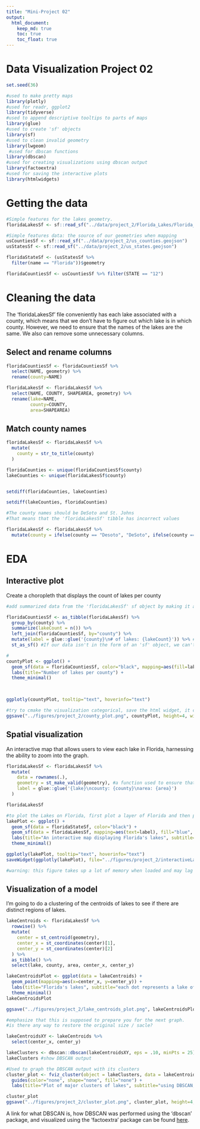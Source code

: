 ```yaml
---
title: "Mini-Project 02"
output: 
  html_document:
    keep_md: true
    toc: true
    toc_float: true
---
```


# Data Visualization Project 02


```r
set.seed(36)

#used to make pretty maps
library(plotly)
#used for readr, ggplot2
library(tidyverse)
#used to append descriptive tooltips to parts of maps
library(glue)
#used to create 'sf' objects
library(sf)
#used to clean invalid geometry
library(lwgeom)
 #used for dbscan functions
library(dbscan)
#used for creating visualizations using dbscan output
library(factoextra) 
#used for saving the interactive plots
library(htmlwidgets)
```

# Getting the data
```r
#Simple features for the lakes geometry. 
floridaLakesSf <- sf::read_sf("../data/project_2/Florida_Lakes/Florida_Lakes.shp")
```

```r
#Simple features data: the source of our geometries when mapping
usCountiesSf <- sf::read_sf("../data/project_2/us_counties.geojson") 
usStatesSf <- sf::read_sf("../data/project_2/us_states.geojson")
```
```r
floridaStateSf <- (usStatesSf %>% 
  filter(name == "Florida"))$geometry

floridaCountiesSf <- usCountiesSf %>% filter(STATE == "12")
```


# Cleaning the data
The 'floridaLakesSf' file conveniently has each lake associated with a county, which means that we don't have to figure out which lake is in which county. However, we need to ensure that the names of the lakes are the same. We also can remove some unnecessary columns.  

## Select and rename columns
```r
floridaCountiesSf <- floridaCountiesSf %>%
  select(NAME, geometry) %>%
  rename(county=NAME)
```
```r
floridaLakesSf <- floridaLakesSf %>% 
  select(NAME, COUNTY, SHAPEAREA, geometry) %>%
  rename(lake=NAME,
         county=COUNTY,
         area=SHAPEAREA)
```

## Match county names
```r
floridaLakesSf <- floridaLakesSf %>% 
  mutate(
    county = str_to_title(county)
  )
```

```r
floridaCounties <- unique(floridaCountiesSf$county)
lakeCounties <- unique(floridaLakesSf$county)


setdiff(floridaCounties, lakeCounties)

setdiff(lakeCounties, floridaCounties)
```

```r
#The county names should be DeSoto and St. Johns
#That means that the 'floridaLakesSf' tibble has incorrect values

floridaLakesSf <- floridaLakesSf %>% 
  mutate(county = ifelse(county == "Desoto", "DeSoto", ifelse(county == "St. John", "St. Johns", county))) #if it's either incorrect county, fix the name. If it's not, then don't change the name. 
```


# EDA

## Interactive plot
Create a choropleth that displays the count of lakes per county

```r
#add summarized data from the 'floridaLakesSf' sf object by making it a tibble and joining the results of the tibble with the 'floridaCountiesSf' data so that we can plot it. 

floridaCountiesSf <- as_tibble(floridaLakesSf) %>% 
  group_by(county) %>% 
  summarize(lakeCount = n()) %>%
  left_join(floridaCountiesSf, by="county") %>% 
  mutate(label = glue::glue('{county}\n# of lakes: {lakeCount}')) %>% #used to create the popup text per county
  st_as_sf() #If our data isn't in the form of an 'sf' object, we can't use it in the function 'geom_sf().' 
```

```r
#
countyPlot <- ggplot() +
  geom_sf(data = floridaCountiesSf, color="black", mapping=aes(fill=lakeCount, text=label)) +
  labs(title="Number of lakes per county") +
  theme_minimal()
  


ggplotly(countyPlot, tooltip="text", hoverinfo="text")

#try to cmake the visualization categorical, save the html widget, it could be interesting to patchwork another choropleth that shows the size of lakes. 
ggsave("../figures/project_2/county_plot.png", countyPlot, height=4, width=4)

```


## Spatial visualization
An interactive map that allows users to view each lake in Florida, harnessing the ability to zoom into the graph. 

```r
floridaLakesSf <- floridaLakesSf %>%
  mutate(
    data = rownames(.),
    geometry = st_make_valid(geometry), #a function used to ensure that the geometries are  valid. Necessary for the visualization after this one. 
    label = glue::glue('{lake}\ncounty: {county}\narea: {area}')
  ) 
```
```r
floridaLakesSf
```


```r
#to plot the Lakes on Florida, first plot a layer of Florida and then plot a layer representing the lakes. The layer with the lakes has the dynamic information in it. 
lakePlot <- ggplot() +
  geom_sf(data = floridaStateSf, color="black") +
  geom_sf(data = floridaLakesSf, mapping=aes(text=label), fill="blue", color="blue") +
  labs(title="An interactive map displaying Florida's lakes", subtitle="you can hover the map to interact with it!") + 
  theme_minimal()

ggplotly(lakePlot, tooltip="text", hoverinfo="text")
saveWidget(ggplotly(lakePlot), file="../figures/project_2/interactiveLakePlot.html") #save the figure, remove color lines (makes lakes bigger than they are)

#warning: this figure takes up a lot of memory when loaded and may lag your browser or editor. 
```




## Visualization of a model
I'm going to do a clustering of the centroids of lakes to see if there are distinct regions of lakes.

```r
lakeCentroids <- floridaLakesSf %>%
  rowwise() %>%
  mutate(
    center = st_centroid(geometry), 
    center_x = st_coordinates(center)[1],
    center_y = st_coordinates(center)[2]
  ) %>%
  as_tibble() %>%
  select(lake, county, area, center_x, center_y)
```


```r
lakeCentroidsPlot <- ggplot(data = lakeCentroids) + 
  geom_point(mapping=aes(x=center_x, y=center_y)) + 
  labs(title="Florida's lakes", subtitle="each dot represents a lake of any size", x="", y="") +
  theme_minimal()
lakeCentroidsPlot

ggsave("../figures/project_2/lake_centroids_plot.png", lakeCentroidsPlot, height=4, width=4)

#emphasize that this is supposed to prepare you for the next graph. 
#is there any way to restore the original size / sacle? 

```

```r
lakeCentroidsXY <- lakeCentroids %>%
  select(center_x, center_y)
```

```r
lakeClusters <- dbscan::dbscan(lakeCentroidsXY, eps = .10, minPts = 25)
lakeClusters #show DBSCAN output
```

```r
#Used to graph the DBSCAN output with its clusters
cluster_plot <- fviz_cluster(object = lakeClusters, data = lakeCentroids,  choose.vars=c("center_x", "center_y"), geom = c("point"), ggtheme=theme_minimal(), show.clust.cent = FALSE, pointsize = 1.5, outlier.pointsize = 0.5) + 
  guides(color="none", shape="none", fill="none") + 
  labs(title="Plot of major clusters of lakes", subtitle="using DBSCAN, given eps = 0.1, and minPts = 25", x="", y = "")
```

```r
cluster_plot
ggsave("../figures/project_2/cluster_plot.png", cluster_plot, height=4, width=4)
```

A link for what DBSCAN is, how DBSCAN was performed using the 'dbscan' package, and visualized using the 'factoextra' package can be found [here](http://www.sthda.com/english/wiki/wiki.php?id_contents=7940).
